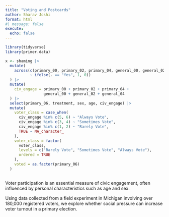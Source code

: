 ```yaml
---
title: "Voting and Postcards"
author: Sharav Joshi
format: html
#| message: false
execute: 
  echo: false
---
```


```R
library(tidyverse)
library(primer.data)


```
```R
x <- shaming |> 
  mutate(
    across(c(primary_00, primary_02, primary_04, general_00, general_02, general_04),
           ~ ifelse(. == "Yes", 1, 0))
  ) |>
  mutate(
    civ_engage = primary_00 + primary_02 + primary_04 +
                 general_00 + general_02 + general_04
  ) |> 
  select(primary_06, treatment, sex, age, civ_engage) |>
  mutate(
    voter_class = case_when(
      civ_engage %in% c(5, 6) ~ "Always Vote",
      civ_engage %in% c(3, 4) ~ "Sometimes Vote",
      civ_engage %in% c(1, 2) ~ "Rarely Vote",
      TRUE ~ NA_character_
    ),
    voter_class = factor(
      voter_class,
      levels = c("Rarely Vote", "Sometimes Vote", "Always Vote"),
      ordered = TRUE
    ),
    voted = as.factor(primary_06)
  )



```


Voter participation is an essential measure of civic engagement, often influenced by personal characteristics such as age and sex.

Using data collected from a field experiment in Michigan involving over 180,000 registered voters, we explore whether social pressure can increase voter turnout in a primary election.